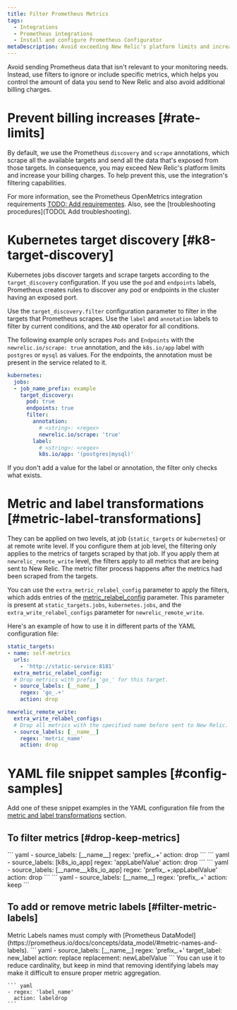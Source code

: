 ```yaml
---
title: Filter Prometheus Metrics
tags:
  - Integrations
  - Prometheus integrations
  - Install and configure Prometheus Configurator
metaDescription: Avoid exceeding New Relic's platform limits and increasing your billing charges by using the Prometheus Configurator's filtering capabilities.
---
```


Avoid sending Prometheus data that isn't relevant to your monitoring needs. Instead, use filters to ignore or include specific metrics, which helps you control the amount of data you send to New Relic and also avoid additional billing charges.

# Prevent billing increases [#rate-limits]

By default, we use the Prometheus `discovery` and `scrape` annotations, which scrape all the available targets and send all the data that's exposed from those targets. In consequence, you may exceed New Relic's platform limits and increase your billing charges. To help prevent this, use the integration's filtering capabilities.

For more information, see the Prometheus OpenMetrics integration requirements [TODO: Add requirementes](requirements). Also, see the [troubleshooting procedures](TODOL Add troubleshooting).

# Kubernetes target discovery [#k8-target-discovery]

Kubernetes jobs discover targets and scrape targets according to the `target_discovery` configuration. If you use the `pod` and `endpoints` labels, Prometheus creates rules to discover any pod or endpoints in the cluster having an exposed port.

Use the `target_discovery.filter` configuration parameter to filter in the targets that Prometheus scrapes. Use the `label` and `annotation` labels to filter by current conditions, and the `AND` operator for all conditions.

The following example only scrapes `Pods` and `Endpoints` with the `newrelic.io/scrape: true` annotation, and the `k8s.io/app` label with `postgres` or `mysql` as values. For the endpoints, the annotation must be present in the service related to it.

``` yaml
kubernetes:
  jobs:
  - job_name_prefix: example
    target_discovery:
      pod: true
      endpoints: true
      filter:
        annotation:
          # <string>: <regex>
          newrelic.io/scrape: 'true'
        label:
          # <string>: <regex>
          k8s.io/app: '(postgres|mysql)'
```

<Callout variant="tip">
  If you don't add a value for the label or annotation, the filter only checks what exists.
</Callout>

# Metric and label transformations [#metric-label-transformations]

They can be applied on two levels, at job (`static_targets` or `kubernetes`) or at remote write level. If you configure them at job level, the filtering only applies to the metrics of targets scraped by that job. If you apply them at `newrelic_remote_write` level, the filters apply to all metrics that are being sent to New Relic. The metric filter process happens after the metrics had been scraped from the targets.

You can use the `extra_metric_relabel_config` parameter to apply the filters, which adds entries of the [metric_relabel_config](https://prometheus.io/docs/prometheus/latest/configuration/configuration/#relabel_config) parameter. This parameter is present at `static_targets.jobs`, `kubernetes.jobs`, and the `extra_write_relabel_configs` parameter for `newrelic_remote_write`.

Here's an example of how to use it in different parts of the YAML configuration file:

``` yaml
static_targets:
- name: self-metrics
  urls:
    - 'http://static-service:8181'
  extra_metric_relabel_config:
  # Drop metrics with prefix 'go_' for this target.
  - source_labels: [__name__]
    regex: 'go_.+'
    action: drop

newrelic_remote_write:
  extra_write_relabel_configs:
  # Drop all metrics with the specified name before sent to New Relic.
  - source_labels: [__name__]
    regex: 'metric_name'
    action: drop
```

# YAML file snippet samples [#config-samples]

Add one of these snippet examples in the YAML configuration file from the [metric and label transformations](#metric-label-transformations) section.

## To filter metrics [#drop-keep-metrics]

<CollapserGroup>
  <Collapser
    id="collapser-source"
    title="Filters out metrics whose name start with 'prefix_'"
  >
    ``` yaml
    - source_labels: [__name__]
      regex: 'prefix_.+'
      action: drop
    ```
  </Collapser>
  <Collapser
    id="collapser-source"
    title="Filters out metrics having a 'k8s.io/app=appLabelValue' Kubernetes label"
  >
    ``` yaml
    - source_labels: [k8s_io_app]
      regex: 'appLabelValue'
      action: drop
    ```
  </Collapser>
  <Collapser
    id="collapser-source"
    title="Filters out metrics whose name start with 'prefix_' and that have a 'k8s.io/app=appLabelValue' Kubernetes label"
  >
    ``` yaml
    - source_labels: [__name__,k8s_io_app]
      regex: 'prefix_.+;appLabelValue'
      action: drop
    ```
  </Collapser>
  <Collapser
    id="collapser-source"
    title="Filters out all metrics except the ones whose name start with 'prefix_'"
  >
    ``` yaml
    - source_labels: [__name__]
      regex: 'prefix_.+'
      action: keep
    ```
  </Collapser>
</CollapserGroup>

## To add or remove metric labels [#filter-metric-labels]

<Callout variant="important">
Metric Labels names must comply with [Prometheus DataModel](https://prometheus.io/docs/concepts/data_model/#metric-names-and-labels).
</Callout>

<CollapserGroup>
  <Collapser
    id="collapser-source"
    title="Add the 'new_label=newLabelValue' labels to metrics names starting with 'prefix_'"
  >
    ``` yaml
    - source_labels: [__name__]
      regex: 'prefix_.+'
      target_label: new_label
      action: replace
      replacement: newLabelValue
    ```
  </Collapser>
  <Collapser
    id="collapser-source"
    title="Filter out all metrics the label 'label_name'"
  >
  You can use it to reduce cardinality, but keep in mind that removing identifying labels may make it difficult to ensure proper metric aggregation.

    ``` yaml
    - regex: 'label_name'
      action: labeldrop
    ```
  </Collapser>
</CollapserGroup>
